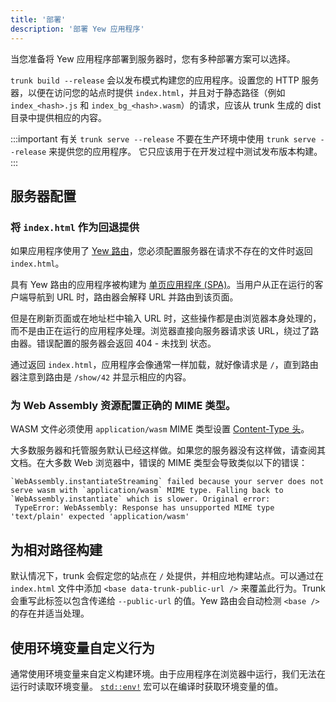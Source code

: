 ```yaml
---
title: '部署'
description: '部署 Yew 应用程序'
---
```


当您准备将 Yew 应用程序部署到服务器时，您有多种部署方案可以选择。

`trunk build --release` 会以发布模式构建您的应用程序。设置您的 HTTP 服务器，以便在访问您的站点时提供 `index.html`，并且对于静态路径（例如 `index_<hash>.js` 和 `index_bg_<hash>.wasm`）的请求，应该从 trunk 生成的 dist 目录中提供相应的内容。

:::important 有关 `trunk serve --release`
不要在生产环境中使用 `trunk serve --release` 来提供您的应用程序。
它只应该用于在开发过程中测试发布版本构建。
:::

## 服务器配置

### 将 `index.html` 作为回退提供

如果应用程序使用了 [Yew 路由](concepts/router.mdx)，您必须配置服务器在请求不存在的文件时返回 `index.html`。

具有 Yew 路由的应用程序被构建为 [单页应用程序 (SPA)](https://developer.mozilla.org/en-US/docs/Glossary/SPA)。当用户从正在运行的客户端导航到 URL 时，路由器会解释 URL 并路由到该页面。

但是在刷新页面或在地址栏中输入 URL 时，这些操作都是由浏览器本身处理的，而不是由正在运行的应用程序处理。浏览器直接向服务器请求该 URL，绕过了路由器。错误配置的服务器会返回 404 - 未找到 状态。

通过返回 `index.html`，应用程序会像通常一样加载，就好像请求是 `/`，直到路由器注意到路由是 `/show/42` 并显示相应的内容。

### 为 Web Assembly 资源配置正确的 MIME 类型。

WASM 文件必须使用 `application/wasm` MIME 类型设置 [Content-Type 头](https://developer.mozilla.org/en-US/docs/Web/HTTP/Headers/Content-Type)。

大多数服务器和托管服务默认已经这样做。如果您的服务器没有这样做，请查阅其文档。在大多数 Web 浏览器中，错误的 MIME 类型会导致类似以下的错误：

```ignore
`WebAssembly.instantiateStreaming` failed because your server does not serve wasm with `application/wasm` MIME type. Falling back to `WebAssembly.instantiate` which is slower. Original error:
 TypeError: WebAssembly: Response has unsupported MIME type 'text/plain' expected 'application/wasm'
```

## 为相对路径构建

默认情况下，trunk 会假定您的站点在 `/` 处提供，并相应地构建站点。可以通过在 `index.html` 文件中添加 `<base data-trunk-public-url />` 来覆盖此行为。Trunk 会重写此标签以包含传递给 `--public-url` 的值。Yew 路由会自动检测 `<base />` 的存在并适当处理。

## 使用环境变量自定义行为

通常使用环境变量来自定义构建环境。由于应用程序在浏览器中运行，我们无法在运行时读取环境变量。
[`std::env!`](https://doc.rust-lang.org/std/macro.env.html) 宏可以在编译时获取环境变量的值。
